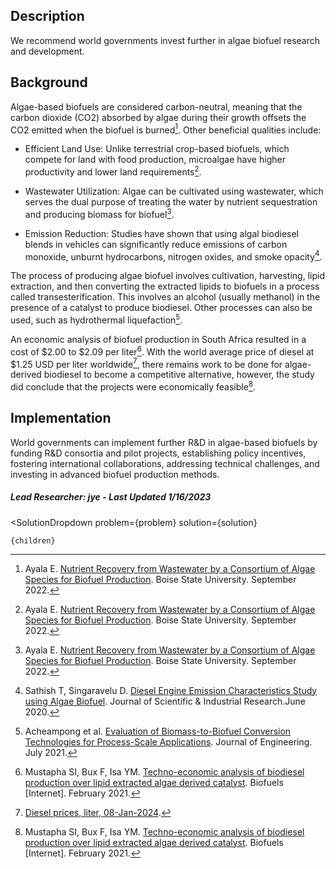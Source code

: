 

## Description

We recommend world governments invest further in algae biofuel research and development.

## Background


Algae-based biofuels are considered carbon-neutral, meaning that the carbon dioxide (CO2) absorbed by algae during their growth offsets the CO2 emitted when the biofuel is burned[^"3"]. Other beneficial qualities include:

- Efficient Land Use: Unlike terrestrial crop-based biofuels, which compete for land with food production, microalgae have higher productivity and lower land requirements[^"3"].

- Wastewater Utilization: Algae can be cultivated using wastewater, which serves the dual purpose of treating the water by nutrient sequestration and producing biomass for biofuel[^"3"].

- Emission Reduction: Studies have shown that using algal biodiesel blends in vehicles can significantly reduce emissions of carbon monoxide, unburnt hydrocarbons, nitrogen oxides, and smoke opacity[^"4"].

The process of producing algae biofuel involves cultivation, harvesting, lipid extraction, and then converting the extracted lipids to biofuels in a process called transesterification. This involves an alcohol (usually methanol) in the presence of a catalyst to produce biodiesel. Other processes can also be used, such as hydrothermal liquefaction[^"5"]. 

An economic analysis of biofuel production in South Africa resulted in a cost of $2.00 to $2.09 per liter[^"1"]. With the world average price of diesel at $1.25 USD per liter worldwide[^"6"], there remains work to be done for algae-derived biodiesel to become a competitive alternative, however, the study did conclude that the projects were economically feasible[^"1"].


## Implementation

World governments can implement further R&D in algae-based biofuels by funding R&D consortia and pilot projects, establishing policy incentives, fostering international collaborations, addressing technical challenges, and investing in advanced biofuel production methods.

##### Lead Researcher: jye - Last Updated 1/16/2023

[^"1"]: Mustapha SI, Bux F, Isa YM.  [Techno-economic analysis of biodiesel production over lipid extracted algae derived catalyst](https://www.tandfonline.com/doi/abs/10.1080/17597269.2021.1878577). Biofuels [Internet]. February 2021.
[^"2"]:  [U.S. Department of Energy Announces $19 Million for Carbon Utilization Funding Opportunity](https://www.energy.gov/eere/articles/us-department-energy-announces-19-million-carbon-utilization-funding-opportunity). U.S. Department of Energy.February 2022.
[^"3"]: Ayala E.  [Nutrient Recovery from Wastewater by a Consortium of Algae Species for Biofuel Production](https://www.semanticscholar.org/paper/Nutrient-Recovery-from-Wastewater-by-a-Consortium-Ayala/b5685069b9feba91d8ce0678992aaa3adf6a198e). Boise State University. September 2022.
[^"4"]: Sathish T, Singaravelu D. [Diesel Engine Emission Characteristics Study using Algae Biofuel](https://doi.org/10.56042/jsir.v79i06.39645). Journal of Scientific & Industrial Research.June 2020.
[^"5"]: Acheampong et al. [Evaluation of Biomass-to-Biofuel Conversion Technologies for Process-Scale Applications](http://www.iosrjen.org/Papers/vol11_issue8/C1108011927.pdf). Journal of Engineering. July 2021.
[^"6"]:  [Diesel prices, liter, 08-Jan-2024](https://www.globalpetrolprices.com/diesel_prices/). 
[^"7"]: Hong JW, Jo SW, Yoon HS. [Research and development for algae-based technologies in Korea: a review of algae biofuel production](https://pubmed.ncbi.nlm.nih.gov/24496987/). Photosynthesis Research [Internet]. February 2014.

  <SolutionDropdown 
    problem={problem} 
    solution={solution}
  >
    {children}
  </SolutionDropdown>